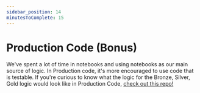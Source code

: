 ```yaml
---
sidebar_position: 14
minutesToComplete: 15
---
```

# Production Code (Bonus)
We've spent a lot of time in notebooks and using notebooks as our main source of logic. In Production code, it's more encouraged to use code that is testable. If you're curious to know what the logic for the Bronze, Silver, Gold logic would look like in Production Code, [check out this repo!](https://github.com/data-derp/exercise-ev-production-code)
